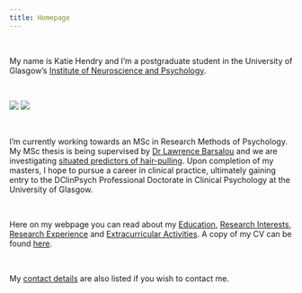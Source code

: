 ```yaml
---
title: Homepage
---
```

&nbsp;
&nbsp;
&nbsp;
&nbsp;
&nbsp;
&nbsp;

My name is Katie Hendry and I'm a postgraduate student in the University of Glasgow's [Institute of Neuroscience and Psychology](http://www.gla.ac.uk/researchinstitutes/neurosciencepsychology/).

&nbsp;
&nbsp;


![](images/graduationresized.jpg)
![](images/posterresized.jpg)

&nbsp;
&nbsp;

I'm currently working towards an MSc in Research Methods of Psychology. My MSc thesis is being supervised by [Dr Lawrence Barsalou](http://barsaloulab.org/lab-members/lawrence-barsalou/) and we are investigating [situated predictors of hair-pulling](researchexperience.html). Upon completion of my masters, I hope to pursue a career in clinical practice, ultimately gaining entry to the DClinPsych Professional Doctorate in Clinical Psychology at the University of Glasgow.

&nbsp;
&nbsp;

Here on my webpage you can read about my [Education](education.html), [Research Interests](researchinterests.html), [Research Experience](researchexperience.html) and [Extracurricular Activities](extracurricular.html). A copy of my CV can be found [here](Curriculum Vitae Final PDF.pdf).

&nbsp;

My [contact details](contactdetails.html) are also listed if you wish to contact me.

&nbsp;
&nbsp;
